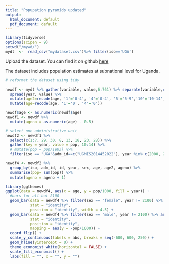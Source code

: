 ```yaml
---
title: "Popupation pyramids updated"
output:
  html_document: default
  pdf_document: default
---
```



```r
library(tidyverse)
options(scipen = 9)
setwd("/mywd/")
mydt  <-  read_csv("mydataset.csv")%>% filter(iso=='UGA')
```


Upload the dataset. You can find it on github [here](https://github.com/ghosthedirewolf/Population-graphs/blob/master/data_for_pyr.csv)

The dataset includes population estimates at subnational level for Uganda.

```r
# reformat the dataset using tidy 

newdf <- mydt %>% gather(variable, value,6:761) %>% separate(variable,c('year','sex', 'age'), sep='_') %>% mutate(sex=if_else(sex=='F','female','male')) %>% 
  spread(year, value) %>% 
  mutate(age2=recode(age, '1'='0-4', '4'='0-4', '5'='5-9','10'='10-14','15'='15-19', '20'='20-24', '25'= '25-29', '30'='30-34', '35'='35-39', '40'='40-44', '45'='45-49', '50'='50-54', '55'='55-59', '60'='60-64', '65'='65-69', '70'='70-74', '75'='75-79', '80'='80+')) %>% 
  mutate(age=recode(age, '1'='0', '4'='0'))

newdf$age <- as.numeric(newdf$age)
newdf1 <- newdf %>% 
  mutate(ageno = as.numeric(age) - 0.5)

# select one administrative unit
newdf2 <- newdf1 %>%
  select(c(1:7, 29, 30, 8, 13, 18, 23, 28)) %>%
  gather(key = year, value = pop, 10:14) %>%
  # mutate(pop = pop/1e03) %>%
  filter(iso == "UGA"&adm_id==c("UGMIS2014452022"), year %in% c(2000, 2005, 2010, 2015, 2020))

newdf4 <- newdf2 %>%
  group_by(iso, adm_id, id, year, sex, age, age2, ageno) %>% 
  summarise(pop= sum(pop)) %>%
  mutate(ageno = ageno + 1)

library(ggthemes) 
ggplot(data = newdf4, aes(x = age, y = pop/1000, fill = year)) +
  #bars for all but 2100
  geom_bar(data = newdf4 %>% filter(sex == "female", year != 2100) %>% arrange(rev(year)),
           stat = "identity",
           position = "identity", width = 4.5) +
  geom_bar(data = newdf4 %>% filter(sex == "male", year != 2100) %>% arrange(rev(year)),
           stat = "identity",
           position = "identity",
           mapping = aes(y = -pop/1000)) +
  coord_flip() +
  scale_y_continuous(labels = abs, breaks = seq(-600, 600, 250)) +
  geom_hline(yintercept = 0) +
  theme_economist_white(horizontal = FALSE) +
  scale_fill_economist() +
  labs(fill = "", x = "", y = "")

```


